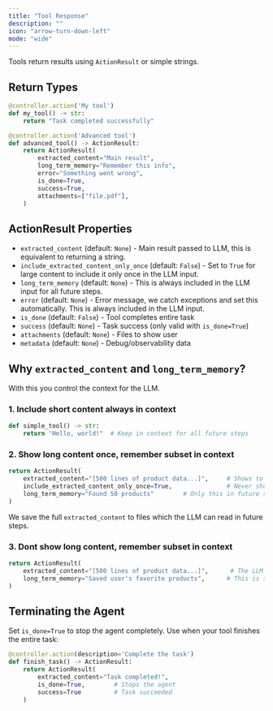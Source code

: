 ```yaml
---
title: "Tool Response"
description: ""
icon: "arrow-turn-down-left"
mode: "wide"
---
```


Tools return results using `ActionResult` or simple strings.

## Return Types

```python
@controller.action('My tool')
def my_tool() -> str:
    return "Task completed successfully"

@controller.action('Advanced tool')
def advanced_tool() -> ActionResult:
    return ActionResult(
        extracted_content="Main result",
        long_term_memory="Remember this info",
        error="Something went wrong",
        is_done=True,
        success=True,
        attachments=["file.pdf"],
    )
```

## ActionResult Properties

- `extracted_content` (default: `None`) - Main result passed to LLM, this is equivalent to returning a string.
- `include_extracted_content_only_once` (default: `False`) - Set to `True` for large content to include it only once in the LLM input.
- `long_term_memory` (default: `None`) - This is always included in the LLM input for all future steps.
- `error` (default: `None`) - Error message, we catch exceptions and set this automatically. This is always included in the LLM input.
- `is_done` (default: `False`) - Tool completes entire task
- `success` (default: `None`) - Task success (only valid with `is_done=True`)
- `attachments` (default: `None`) - Files to show user
- `metadata` (default: `None`) - Debug/observability data

## Why `extracted_content` and `long_term_memory`?
With this you control the context for the LLM.

### 1. Include short content always in context
```python
def simple_tool() -> str:
    return "Hello, world!"  # Keep in context for all future steps 
```

### 2. Show long content once, remember subset in context
```python
return ActionResult(
    extracted_content="[500 lines of product data...]",     # Shows to LLM once
    include_extracted_content_only_once=True,               # Never show full output again
    long_term_memory="Found 50 products"        # Only this in future steps
)
```
We save the full `extracted_content` to files which the LLM can read in future steps.

### 3. Dont show long content, remember subset in context
```python
return ActionResult(
    extracted_content="[500 lines of product data...]",      # The LLM never sees this because `long_term_memory` overrides it and `include_extracted_content_only_once` is not used
    long_term_memory="Saved user's favorite products",      # This is shown to the LLM in future steps
)
```

## Terminating the Agent

Set `is_done=True` to stop the agent completely. Use when your tool finishes the entire task:

```python
@controller.action(description='Complete the task')
def finish_task() -> ActionResult:
    return ActionResult(
        extracted_content="Task completed!",
        is_done=True,        # Stops the agent
        success=True         # Task succeeded 
    )
```


